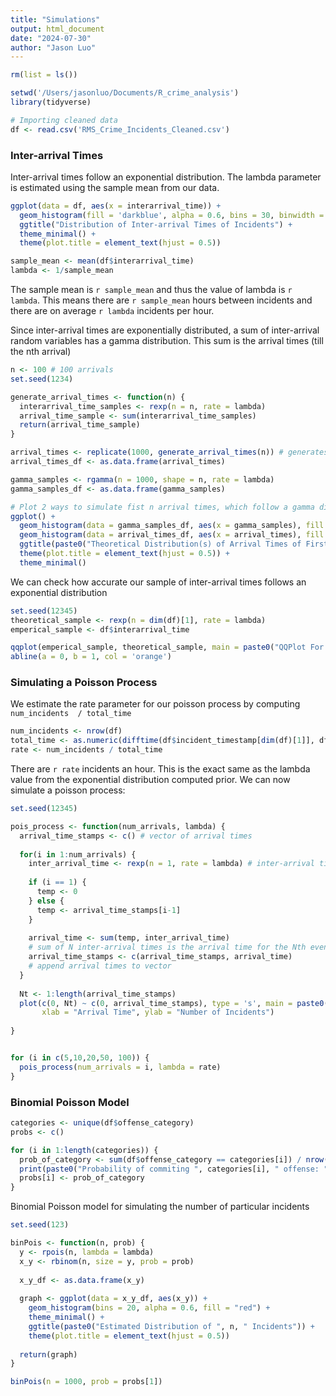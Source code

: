 ```yaml
---
title: "Simulations"
output: html_document
date: "2024-07-30"
author: "Jason Luo"
---
```


```r
rm(list = ls())

setwd('/Users/jasonluo/Documents/R_crime_analysis')
library(tidyverse)

# Importing cleaned data
df <- read.csv('RMS_Crime_Incidents_Cleaned.csv')
```
### Inter-arrival Times

Inter-arrival times follow an exponential distribution. The lambda parameter is
estimated using the sample mean from our data.
``` r

ggplot(data = df, aes(x = interarrival_time)) + 
  geom_histogram(fill = 'darkblue', alpha = 0.6, bins = 30, binwidth = 0.25) + 
  ggtitle("Distribution of Inter-arrival Times of Incidents") + 
  theme_minimal() +
  theme(plot.title = element_text(hjust = 0.5)) 

sample_mean <- mean(df$interarrival_time)
lambda <- 1/sample_mean
```
The sample mean is `r sample_mean` and thus the value of lambda is `r lambda`. This
means there are `r sample_mean` hours between incidents and there are on average `r lambda`
incidents per hour.

Since inter-arrival times are exponentially distributed, a sum of inter-arrival 
random variables has a gamma distribution. This sum is the arrival times (till the nth arrival)

``` r
n <- 100 # 100 arrivals
set.seed(1234)

generate_arrival_times <- function(n) {
  interarrival_time_samples <- rexp(n = n, rate = lambda)
  arrival_time_sample <- sum(interarrival_time_samples)
  return(arrival_time_sample)
}

arrival_times <- replicate(1000, generate_arrival_times(n)) # generates 1000 samples of arrival times
arrival_times_df <- as.data.frame(arrival_times)
```

``` r

gamma_samples <- rgamma(n = 1000, shape = n, rate = lambda)
gamma_samples_df <- as.data.frame(gamma_samples)

# Plot 2 ways to simulate fist n arrival times, which follow a gamma distribution
ggplot() + 
  geom_histogram(data = gamma_samples_df, aes(x = gamma_samples), fill = 'purple', alpha = 0.4) + 
  geom_histogram(data = arrival_times_df, aes(x = arrival_times), fill = 'red', alpha = 0.4) +
  ggtitle(paste0("Theoretical Distribution(s) of Arrival Times of First " , n, " Incidents")) + 
  theme(plot.title = element_text(hjust = 0.5)) +
  theme_minimal()

```

We can check how accurate our sample of inter-arrival times follows an exponential distribution
``` r
set.seed(12345)
theoretical_sample <- rexp(n = dim(df)[1], rate = lambda)
emperical_sample <- df$interarrival_time

qqplot(emperical_sample, theoretical_sample, main = paste0("QQPlot For Inter-arrival Times of Incidents"))
abline(a = 0, b = 1, col = 'orange')
```

### Simulating a Poisson Process
We estimate the rate parameter for our poisson process by computing
`num_incidents  / total_time `
``` r
num_incidents <- nrow(df)
total_time <- as.numeric(difftime(df$incident_timestamp[dim(df)[1]], df$incident_timestamp[1], units = 'hours'))
rate <- num_incidents / total_time

```

There are `r rate` incidents an hour. This is the exact same as the lambda
value from the exponential distribution computed prior. We can now simulate a poisson process:

``` r
set.seed(12345)

pois_process <- function(num_arrivals, lambda) {
  arrival_time_stamps <- c() # vector of arrival times
  
  for(i in 1:num_arrivals) {
    inter_arrival_time <- rexp(n = 1, rate = lambda) # inter-arrival times ~ exp(lambda)
    
    if (i == 1) {
      temp <- 0
    } else {
      temp <- arrival_time_stamps[i-1] 
    }
    
    arrival_time <- sum(temp, inter_arrival_time) 
    # sum of N inter-arrival times is the arrival time for the Nth event
    arrival_time_stamps <- c(arrival_time_stamps, arrival_time) 
    # append arrival times to vector
  }
  
  Nt <- 1:length(arrival_time_stamps)
  plot(c(0, Nt) ~ c(0, arrival_time_stamps), type = 's', main = paste0("Simulated " , num_arrivals, " Incidents"),
       xlab = "Arrival Time", ylab = "Number of Incidents")
  
}


for (i in c(5,10,20,50, 100)) {
  pois_process(num_arrivals = i, lambda = rate)
}
```


### Binomial Poisson Model
``` r
categories <- unique(df$offense_category)
probs <- c()

for (i in 1:length(categories)) {
  prob_of_category <- sum(df$offense_category == categories[i]) / nrow(df)
  print(paste0("Probability of commiting ", categories[i], " offense: ", prob_of_category))
  probs[i] <- prob_of_category
}
```

Binomial Poisson model for simulating the number of particular incidents

``` r
set.seed(123)

binPois <- function(n, prob) {
  y <- rpois(n, lambda = lambda)
  x_y <- rbinom(n, size = y, prob = prob)
  
  x_y_df <- as.data.frame(x_y)
  
  graph <- ggplot(data = x_y_df, aes(x_y)) +
    geom_histogram(bins = 20, alpha = 0.6, fill = "red") +
    theme_minimal() +
    ggtitle(paste0("Estimated Distribution of ", n, " Incidents")) + 
    theme(plot.title = element_text(hjust = 0.5))
  
  return(graph)
}

binPois(n = 1000, prob = probs[1])
```

